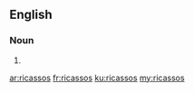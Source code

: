 ==English==

===Noun===
{{head|en|plural}}

# {{plural of|ricasso|lang=en|nocat=1}}

[[ar:ricassos]]
[[fr:ricassos]]
[[ku:ricassos]]
[[my:ricassos]]
